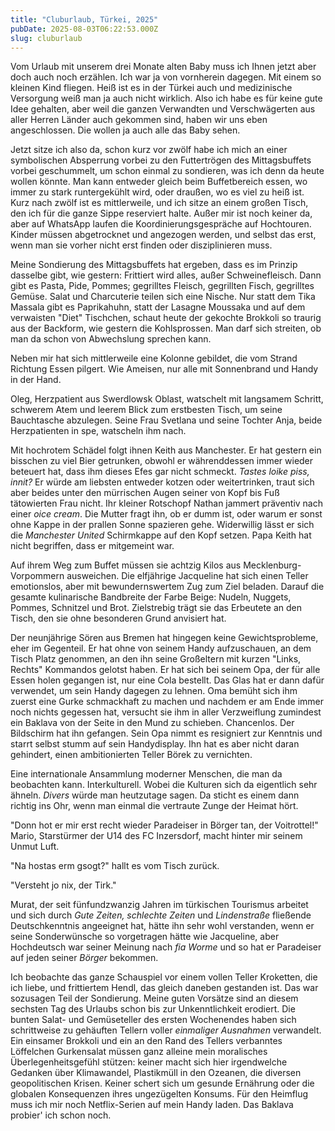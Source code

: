```yaml
---
title: "Cluburlaub, Türkei, 2025"
pubDate: 2025-08-03T06:22:53.000Z
slug: cluburlaub
---
```


Vom Urlaub mit unserem drei Monate alten Baby muss ich Ihnen jetzt aber doch auch noch erzählen. Ich war ja von vornherein dagegen. Mit einem so kleinen Kind fliegen. Heiß ist es in der Türkei auch und medizinische Versorgung weiß man ja auch nicht wirklich. Also ich habe es für keine gute Idee gehalten, aber weil die ganzen Verwandten und Verschwägerten aus aller Herren Länder auch gekommen sind, haben wir uns eben angeschlossen. Die wollen ja auch alle das Baby sehen.

Jetzt sitze ich also da, schon kurz vor zwölf habe ich mich an einer symbolischen Absperrung vorbei zu den Futtertrögen des Mittagsbuffets vorbei geschummelt, um schon einmal zu sondieren, was ich denn da heute wollen könnte. Man kann entweder gleich beim Buffetbereich essen, wo immer zu stark runtergekühlt wird, oder draußen, wo es viel zu heiß ist. Kurz nach zwölf ist es mittlerweile, und ich sitze an einem großen Tisch, den ich für die ganze Sippe reserviert halte. Außer mir ist noch keiner da, aber auf WhatsApp laufen die Koordinierungsgespräche auf Hochtouren. Kinder müssen abgetrocknet und angezogen werden, und selbst das erst, wenn man sie vorher nicht erst finden oder disziplinieren muss.

Meine Sondierung des Mittagsbuffets hat ergeben, dass es im Prinzip dasselbe gibt, wie gestern: Frittiert wird alles, außer Schweinefleisch. Dann gibt es Pasta, Pide, Pommes; gegrilltes Fleisch, gegrillten Fisch, gegrilltes Gemüse. Salat und Charcuterie teilen sich eine Nische. Nur statt dem Tika Massala gibt es Paprikahuhn, statt der Lasagne Moussaka und auf dem verwaisten "Diet" Tischchen, schaut heute der gekochte Brokkoli so traurig aus der Backform, wie gestern die Kohlsprossen. Man darf sich streiten, ob man da schon von Abwechslung sprechen kann.

Neben mir hat sich mittlerweile eine Kolonne gebildet, die vom Strand Richtung Essen pilgert. Wie Ameisen, nur alle mit Sonnenbrand und Handy in der Hand.

Oleg, Herzpatient aus Swerdlowsk Oblast, watschelt mit langsamem Schritt, schwerem Atem und leerem Blick zum erstbesten Tisch, um seine Bauchtasche abzulegen. Seine Frau Svetlana und seine Tochter Anja, beide Herzpatienten in spe, watscheln ihm nach.

Mit hochrotem Schädel folgt ihnen Keith aus Manchester. Er hat gestern ein bisschen zu viel Bier getrunken, obwohl er währenddessen immer wieder beteuert hat, dass ihm dieses Efes gar nicht schmeckt. _Tastes loike piss, innit?_ Er würde am liebsten entweder kotzen oder weitertrinken, traut sich aber beides unter den mürrischen Augen seiner von Kopf bis Fuß tätowierten Frau nicht. Ihr kleiner Rotschopf Nathan jammert präventiv nach einer _oice cream_. Die Mutter fragt ihn, ob er dumm ist, oder warum er sonst ohne Kappe in der prallen Sonne spazieren gehe. Widerwillig lässt er sich die _Manchester United_ Schirmkappe auf den Kopf setzen. Papa Keith hat nicht begriffen, dass er mitgemeint war.

Auf ihrem Weg zum Buffet müssen sie achtzig Kilos aus Mecklenburg-Vorpommern ausweichen. Die elfjährige Jacqueline hat sich einen Teller emotionslos, aber mit bewundernswertem Zug zum Ziel beladen. Darauf die gesamte kulinarische Bandbreite der Farbe Beige: Nudeln, Nuggets, Pommes, Schnitzel und Brot. Zielstrebig trägt sie das Erbeutete an den Tisch, den sie ohne besonderen Grund anvisiert hat.

Der neunjährige Sören aus Bremen hat hingegen keine Gewichtsprobleme, eher im Gegenteil. Er hat ohne von seinem Handy aufzuschauen, an dem Tisch Platz genommen, an den ihn seine Großeltern mit kurzen "Links, Rechts" Kommandos gelotst haben. Er hat sich bei seinem Opa, der für alle Essen holen gegangen ist, nur eine Cola bestellt. Das Glas hat er dann dafür verwendet, um sein Handy dagegen zu lehnen. Oma bemüht sich ihm zuerst eine Gurke schmackhaft zu machen und nachdem er am Ende immer noch nichts gegessen hat, versucht sie ihm in aller Verzweiflung zumindest ein Baklava von der Seite in den Mund zu schieben. Chancenlos. Der Bildschirm hat ihn gefangen. Sein Opa nimmt es resigniert zur Kenntnis und starrt selbst stumm auf sein Handydisplay. Ihn hat es aber nicht daran gehindert, einen ambitionierten Teller Börek zu vernichten.

Eine internationale Ansammlung moderner Menschen, die man da beobachten kann. Interkulturell. Wobei die Kulturen sich da eigentlich sehr ähneln. _Divers_ würde man heutzutage sagen. Da sticht es einem dann richtig ins Ohr, wenn man einmal die vertraute Zunge der Heimat hört.  

"Donn hot er mir erst recht wieder Paradeiser in Börger tan, der Voitrottel!" Mario, Starstürmer der U14 des FC Inzersdorf, macht hinter mir seinem Unmut Luft.

"Na hostas erm gsogt?" hallt es vom Tisch zurück.

"Versteht jo nix, der Tirk."

Murat, der seit fünfundzwanzig Jahren im türkischen Tourismus arbeitet und sich durch _Gute Zeiten, schlechte Zeiten_ und _Lindenstraße_ fließende Deutschkenntnis angeeignet hat, hätte ihn sehr wohl verstanden, wenn er seine Sonderwünsche so vorgetragen hätte wie Jacqueline, aber Hochdeutsch war seiner Meinung nach _fia Worme_ und so hat er Paradeiser auf jeden seiner _Börger_ bekommen.

Ich beobachte das ganze Schauspiel vor einem vollen Teller Kroketten, die ich liebe, und frittiertem Hendl, das gleich daneben gestanden ist. Das war sozusagen Teil der Sondierung. Meine guten Vorsätze sind an diesem sechsten Tag des Urlaubs schon bis zur Unkenntlichkeit erodiert. Die bunten Salat- und Gemüseteller des ersten Wochenendes haben sich schrittweise zu gehäuften Tellern voller _einmaliger Ausnahmen_ verwandelt. Ein einsamer Brokkoli und ein an den Rand des Tellers verbanntes Löffelchen Gurkensalat müssen ganz alleine mein moralisches Überlegenheitsgefühl stützen: keiner macht sich hier irgendwelche Gedanken über Klimawandel, Plastikmüll in den Ozeanen, die diversen geopolitischen Krisen. Keiner schert sich um gesunde Ernährung oder die globalen Konsequenzen ihres ungezügelten Konsums. Für den Heimflug muss ich mir noch Netflix-Serien auf mein Handy laden. Das Baklava probier' ich schon noch.
